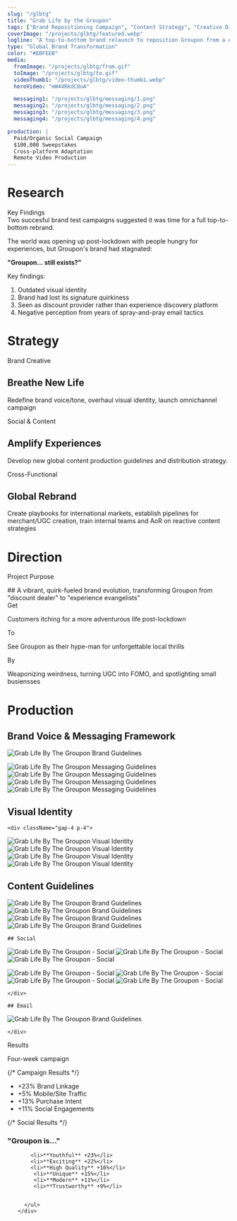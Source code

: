 ```yaml
---
slug: "/glbtg"
title: "Grab Life by the Groupon"
tags: ["Brand Repositioning Campaign", "Content Strategy", "Creative Direction"]
coverImage: "/projects/glbtg/featured.webp"
logline: "A top-to-bottom brand relaunch to reposition Groupon from a discount provider to a portal for life-changing experiences."
type: "Global Brand Transformation"
color: "#EBFEEB"
media:
  fromImage: "/projects/glbtg/from.gif"
  toImage: "/projects/glbtg/to.gif"
  videoThumb1: "/projects/glbtg/video-thumb1.webp"
  heroVideo: "mW44RkdC8oA"

  messaging1: "/projects/glbtg/messaging/1.png"
  messaging2: "/projects/glbtg/messaging/2.png"
  messaging3: "/projects/glbtg/messaging/3.png"
  messaging4: "/projects/glbtg/messaging/4.png"

production: |
  Paid/Organic Social Campaign
  $100,000 Sweepstakes
  Cross-platform Adaptation
  Remote Video Production
---
```



# Research

<Research>

<Callout type="research">
  <div className="font-head mx-auto my-auto text-6xl">Key Findings</div>
  Two succesful brand test campaigns suggested it was time for a full
  top-to-bottom rebrand.
</Callout>

The world was opening up post-lockdown with people hungry for experiences, but Groupon's brand had stagnated:

**"Groupon... still exists?"**

Key findings:

1. Outdated visual identity
2. Brand had lost its signature quirkiness
3. Seen as discount provider rather than experience discovery platform
4. Negative perception from years of spray-and-pray email tactics

</Research>

# Strategy

<div className="ml-4 justify-evenly border-l-3 border-dotted border-yellow-500 bg-yellow-100 p-12">
  <div className="flex gap-8 text-yellow-800 lg:flex-row">
    <div className="flex-1">
      <p className="text-sm leading-tight font-semibold tracking-widest uppercase underline">
        Brand Creative
      </p>
      <h2 className="font-head text-3xl leading-snug uppercase">
        Breathe New Life
      </h2>
      <p className="text-balanced">
        Redefine brand voice/tone, overhaul visual identity, launch omnichannel
        campaign
      </p>
    </div>
    <div className="flex-1">
      <p className="text-sm leading-tight font-semibold tracking-widest uppercase underline">
        Social & Content
      </p>
      <h2 className="font-head text-3xl leading-snug uppercase">
        Amplify Experiences
      </h2>
      <p className="text-balanced">
        Develop new global content production guidelines and distribution
        strategy.
      </p>
    </div>
    <div className="flex-1">
      <p className="text-sm leading-tight font-semibold tracking-widest uppercase underline">
        Cross-Functional
      </p>
      <h2 className="font-head text-3xl leading-snug uppercase">
        Global Rebrand
      </h2>
      <p className="text-balanced">
        Create playbooks for international markets, establish pipelines for
        merchant/UGC creation, train internal teams and AoR on reactive content
        strategies
      </p>
    </div>
  </div>
</div>

# Direction

<Direction>
<div className="mx-auto w-full">
<FromTo
  color="#FE14C5"
  fromImage={media.fromImage}
  toImage={media.toImage}
  production={production}
  fromCaption='"Groupon? The deals site from the first Obama administration? Never heard of her." - Mariah, Groupon Hater'
  toCaption='** high-pitched squealing ** Liz, checking her Groupon app everyday'
/>
</div>

<Callout type="direction">
  <div className="w-full flex flex-row gap-4 p-6 rounded-md mx-auto items-end">
<div className="flex-2">
    <p className="text-sm tracking-widest text-gray-500 uppercase">
      Project Purpose
      </p>
## A vibrant, quirk-fueled brand evolution, transforming Groupon from "discount dealer" to "experience evangelists"
    </div>

<div className="flex-1">
  <span className="text-md mb-2 font-bold text-gray-700 uppercase">Get</span>
  <p className="text-sm leading-relaxed text-gray-800">
    Customers itching for a more adventurous life post-lockdown
  </p>
</div>

<div className="flex-1">
  <span className="text-md mb-2 font-bold text-gray-700 uppercase">To</span>
  <p className="text-sm leading-relaxed text-gray-800">
    See Groupon as their hype-man for unforgettable local thrills
  </p>
</div>

<div className="flex-1">
  <span className="text-md mb-2 font-bold text-gray-700 uppercase">By</span>
  <p className="text-sm leading-relaxed text-gray-800">
    Weaponizing weirdness, turning UGC into FOMO, and spotlighting small
    busiensses
  </p>
</div>

</div>
</Callout>
</Direction>

# Production

<Production>

## Brand Voice & Messaging Framework

<div className="flex gap-4 overflow-x-scroll p-4">

<img
  src="/projects/glbtg/messaging/tone1.png"
  alt="Grab Life By The Groupon Brand Guidelines"
  className="w-full rounded-md shadow-lg"
/>

<img
  src="/projects/glbtg/messaging/1.png"
  alt="Grab Life By The Groupon Messaging Guidelines"
  className="w-5/6 rounded-md shadow-lg"
/>
<img
  src="/projects/glbtg/messaging/2.png"
  alt="Grab Life By The Groupon Messaging Guidelines"
  className="w-5/6 rounded-md shadow-lg"
/>
<img
  src="/projects/glbtg/messaging/3.png"
  alt="Grab Life By The Groupon Messaging Guidelines"
  className="w-5/6 rounded-md shadow-lg"
/>
<img
  src="/projects/glbtg/messaging/4.png"
  alt="Grab Life By The Groupon Messaging Guidelines"
  className="w-5/6 rounded-md shadow-lg"
/>
    </div>

## Visual Identity

    <div className="gap-4 p-4">

<img
  src="/projects/glbtg/visual/1.jpg"
  alt="Grab Life By The Groupon Visual Identity"
  className="w-full rounded-md shadow-lg"
/>
<img
  src="/projects/glbtg/visual/2.jpg"
  alt="Grab Life By The Groupon Visual Identity"
  className="w-full rounded-md shadow-lg"
/>
<img
  src="/projects/glbtg/visual/3.jpg"
  alt="Grab Life By The Groupon Visual Identity"
  className="w-full rounded-md shadow-lg"
/>
<img
  src="/projects/glbtg/visual/4.jpg"
  alt="Grab Life By The Groupon Visual Identity"
  className="w-full rounded-md shadow-lg"
/>
</div>

## Content Guidelines

<div className="flex gap-4 overflow-x-scroll p-4">

<img
  src="/projects/glbtg/content/1.png"
  alt="Grab Life By The Groupon Brand Guidelines"
  className="w-full rounded-md shadow-lg"
/>
<img
  src="/projects/glbtg/content/2.png"
  alt="Grab Life By The Groupon Brand Guidelines"
  className="w-full rounded-md shadow-lg"
/>
<img
  src="/projects/glbtg/content/3.png"
  alt="Grab Life By The Groupon Brand Guidelines"
  className="w-full rounded-md shadow-lg"
/>
<img
  src="/projects/glbtg/content/4.png"
  alt="Grab Life By The Groupon Brand Guidelines"
  className="w-full rounded-md shadow-lg"
/>
    </div>

    ## Social

<div className="gap-4 p-4 w-2/3 items-center">

<img
  src="/projects/glbtg/social/1.gif"
  alt="Grab Life By The Groupon - Social"
  className="w-full rounded-md shadow-lg"
/>
<img
  src="/projects/glbtg/social/2.png"
  alt="Grab Life By The Groupon - Social"
  className="w-full rounded-md shadow-lg"
/>
<img
  src="/projects/glbtg/social/3.webp"
  alt="Grab Life By The Groupon - Social"
  className="w-full rounded-md shadow-lg"
/>

<img
  src="/projects/glbtg/social/xyz1.jpg"
  alt="Grab Life By The Groupon - Social"
  className="w-full rounded-md shadow-lg"
/>
<img
  src="/projects/glbtg/social/xyz2.jpg"
  alt="Grab Life By The Groupon - Social"
  className="w-full rounded-md shadow-lg"
/>
<img
  src="/projects/glbtg/social/xyz3.jpg"
  alt="Grab Life By The Groupon - Social"
  className="w-full rounded-md shadow-lg"
/>
<img
  src="/projects/glbtg/social/xyz4.jpg"
  alt="Grab Life By The Groupon - Social"
  className="w-full rounded-md shadow-lg"
/>

    </div>

    ## Email

<div className="w-1/2 gap-4 p-4">

<img
  src="/projects/glbtg/email/1.gif"
  alt="Grab Life By The Groupon Brand Guidelines"
  className="w-full rounded-md shadow-lg"
/>

    </div>

<VideoComponent thumb={media.videoWeek1thumb} video={media.video1} />

</Production>

<Results>
<div className="flex flex-col bg-[#ECFFEB] p-6 rounded-md shadow-lg text-shadow-lg">
  <div className="font-head text-8xl uppercase text-black">Results</div>
  <p className="text-black text-2xl mb-6">Four-week campaign</p>

  <div className="text-black flex flex-col lg:flex-row gap-8">
    {/* Campaign Results */}
    <div className="text-black flex-1 flex flex-col gap-0">
<p className="text-5xl">
  <ul className="list-none space-y-2">
    <li>+23% Brand Linkage</li>
    <li>+5% Mobile/Site Traffic</li>
    <li>+13% Purchase Intent</li>
    <li>+11% Social Engagements</li>
  </ul>
</p>
</div>
    {/* Social Results */}
    <div className="flex-1 flex flex-col gap-4">
      <h3 className="text-2xl font-bold text-black">"Groupon is..."</h3>
      <ul className="list-none pl-5 text-black space-y-2">

        <li>**Youthful** +23%</li>
        <li>**Exciting** +22%</li>
        <li>**High Quality** +16%</li>
         <li>**Unique** +15%</li>
         <li>**Modern** +11%</li>
         <li>**Trustworthy** +9%</li>


      </ul>
    </div>

  </div>
  </div>

</Results>

